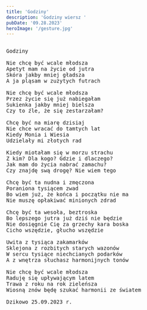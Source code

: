 ```yaml
---
title: 'Godziny'
description: 'Godziny wiersz '
pubDate: '09.28.2023'
heroImage: '/gesture.jpg'
---
```

<pre>

Godziny

Nie chcę być wcale młodsza
Apetyt mam na życie od jutra
Skóra jakby mniej gładsza
A ja pląsam w zużytych futrach

Nie chcę być wcale młodsza
Przez życie się już nabiegałam
Sukienka jakby mniej bielsza
Czy to źle, że się zestarzałam?

Chcę być na miarę dzisiaj
Nie chce wracać do tamtych lat
Kiedy Monia i Wiesia 
Udzielały mi złotych rad

Kiedy miotałam się w morzu strachu
Z kim? Dla kogo? Gdzie i dlaczego? 
Jak mam do życia nabrać zamachu?
Czy znajdę swą drogę? Nie wiem tego

Chcę być ta nudna i zmęczona
Poraniona tysiącem zwad
Bo wiem już, że końca i początku nie ma
Nie muszę opłakiwać minionych zdrad

Chcę być ta wesoła, beztroska
Bo lepszego jutra już dziś nie będzie
Nie dosięgnie Cię za grzechy kara boska
Cicho wszędzie, głucho wszędzie

Uwita z tysiąca zakamarków
Sklejona z rozbitych starych wazonów
W sercu tysiące niechcianych podarków
A z wnętrza słuchasz harmonijnych tonów

Nie chcę być wcale młodsza
Raduję się upływającym latem
Trawa z roku na rok zieleńsza
Wiosną znów będę szukać harmonii ze światem

Dzikowo 25.09.2023 r.
  
</pre>
